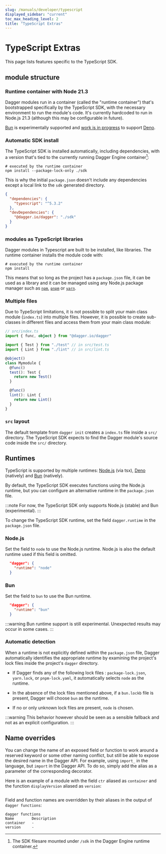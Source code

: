 ```yaml
---
slug: /manuals/developer/typescript
displayed_sidebar: "current"
toc_max_heading_level: 2
title: "TypeScript Extras"
---
```


# TypeScript Extras

This page lists features specific to the TypeScript SDK.

## module structure

### Runtime container with Node 21.3

Dagger modules run in a container (called the "runtime container") that's bootstrapped specifically by the TypeScript SDK, with the necessary environment to run the module's code. It's currently hardcoded to run in Node.js 21.3 (although this may be configurable in future).

[Bun](https://bun.sh/) is experimentally supported and [work is in progress](https://github.com/dagger/dagger/issues/4368) to support [Deno](https://deno.com/).

### Automatic SDK install

The TypeScript SDK is installed automatically, including dependencies, with a version that's tied to the currently running Dagger Engine container[^1]:

```shell
# executed by the runtime container
npm install --package-lock-only ./sdk
```

This is why the initial `package.json` doesn't include any dependencies except a local link to the `sdk` generated directory.

```json
{
  "dependencies": {
    "typescript": "^5.3.2"
  },
  "devDependencies": {
    "@dagger.io/dagger": "./sdk"
  }
}
```

[^1]: The SDK filesare mounted under `/sdk` in the Dagger Engine runtime container.

### modules as TypeScript libraries

Dagger modules in Typescript are built to be installed, like libraries. The runtime container installs the module code with:

```shell
# executed by the runtime container
npm install
```

This means that so long as the project has a `package.json` file, it can be used as a library and it can be managed using any Node.js package manager such as [`npm`](https://www.npmjs.com/), [`pnpm`](https://pnpm.io/) or [`yarn`](https://yarnpkg.com/).

### Multiple files

Due to TypeScript limitations, it is not possible to split your main class module (`index.ts`) into multiple files. However, it is possible to create sub-classes in different files and access them from your main class module:

```typescript
// src/index.ts
import { func, object } from "@dagger.io/dagger"

import { Test } from "./test" // in src/test.ts
import { Lint } from "./lint" // in src/lint.ts

@object()
class Mymodule {
  @func()
  test(): Test {
    return new Test()
  }

  @func()
  lint(): Lint {
    return new Lint()
  }
}
```

### `src` layout

The default template from `dagger init` creates a `index.ts` file inside a `src/` directory. The TypeScript SDK expects to find the Dagger module's source code inside the `src/` directory.

## Runtimes

TypeScript is supported by multiple runtimes: [Node.js](https://nodejs.org/en) (via tsx), [Deno](https://deno.com/) (natively) and [Bun](https://bun.sh/) (natively).

By default, the TypeScript SDK executes functions using the Node.js runtime, but you can configure an alternative runtime in the `package.json` file.

:::note
For now, the TypeScript SDK only supports Node.js (stable) and Bun (experimental).
:::

To change the TypeScript SDK runtime, set the field `dagger.runtime` in the `package.json` file.

### Node.js

Set the field to `node` to use the Node.js runtime. Node.js is also the default runtime used if this field is omitted.

```json
  "dagger": {
    "runtime": "node"
  }
```

### Bun

Set the field to `bun` to use the Bun runtime.

```json
  "dagger": {
    "runtime": "bun"
  }
```

:::warning
Bun runtime support is still experimental. Unexpected results may occur in some cases.
:::

### Automatic detection

When a runtime is not explicitly defined within the `package.json` file, Dagger automatically identifies the appropriate runtime by examining the project's lock files inside the project's `dagger` directory.

- If Dagger finds any of the following lock files : `package-lock.json`, `yarn.lock`, or `pnpm-lock.yaml`, it automatically selects `node` as the runtime.
- In the absence of the lock files mentioned above, if a `bun.lockb` file is present, Dagger will choose `bun` as the runtime.

- If no or only unknown lock files are present, `node` is chosen.

:::warning
This behavior however should be seen as a sensible fallback and not as an explicit configuration.
:::

## Name overrides

You can change the name of an exposed field or function to work around a reserved keyword or some other naming conflict, but still be able to expose the desired name in the Dagger API. For example, using `import_` in the language, but `import` in the Dagger API. To do so, simply add the alias as a parameter of the corresponding decorator.

Here is an example of a module with the field `ctr` aliased as `container` and the function `displayVersion` aliased as `version`:

```typescript file=./snippets/typescript/name-overrides/index.ts
```

Field and function names are overridden by their aliases in the output of `dagger functions`:

```shell
dagger functions
Name        Description
container   -
version     -
```
